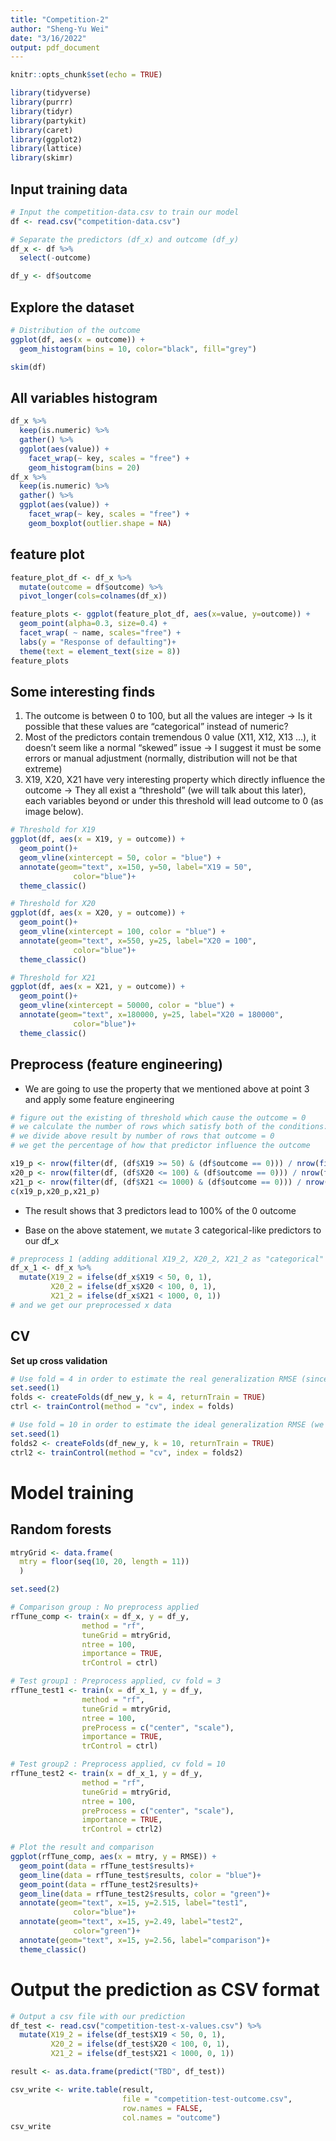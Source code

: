 ```yaml
---
title: "Competition-2"
author: "Sheng-Yu Wei"
date: "3/16/2022"
output: pdf_document
---
```


```r
knitr::opts_chunk$set(echo = TRUE)
```

```r
library(tidyverse)
library(purrr)
library(tidyr)
library(partykit)
library(caret)
library(ggplot2)
library(lattice)
library(skimr)
```
## Input training data
```r
# Input the competition-data.csv to train our model
df <- read.csv("competition-data.csv")
```

```r
# Separate the predictors (df_x) and outcome (df_y)
df_x <- df %>%
  select(-outcome)

df_y <- df$outcome
```


## Explore the dataset

```r
# Distribution of the outcome
ggplot(df, aes(x = outcome)) +
  geom_histogram(bins = 10, color="black", fill="grey")
```

```r
skim(df)
```

## All variables histogram
```r
df_x %>%
  keep(is.numeric) %>% 
  gather() %>% 
  ggplot(aes(value)) +
    facet_wrap(~ key, scales = "free") +
    geom_histogram(bins = 20)
df_x %>%
  keep(is.numeric) %>% 
  gather() %>% 
  ggplot(aes(value)) +
    facet_wrap(~ key, scales = "free") +
    geom_boxplot(outlier.shape = NA)
```

## feature plot

```r
feature_plot_df <- df_x %>%
  mutate(outcome = df$outcome) %>%
  pivot_longer(cols=colnames(df_x))
```
```r
feature_plots <- ggplot(feature_plot_df, aes(x=value, y=outcome)) + 
  geom_point(alpha=0.3, size=0.4) + 
  facet_wrap( ~ name, scales="free") +
  labs(y = "Response of defaulting")+
  theme(text = element_text(size = 8))
feature_plots
```

## Some interesting finds

1. The outcome is between 0 to 100, but all the values are integer -> Is it possible that these values are "categorical" instead of numeric?
2. Most of the predictors contain tremendous 0 value (X11, X12, X13 ...), it doesn't seem like a normal "skewed" issue -> I suggest it must be some errors or manual adjustment (normally, distribution will not be that extreme)
3. X19, X20, X21 have very interesting property which directly influence the outcome -> They all exist a "threshold" (we will talk about this later), each variables beyond or under this threshold will lead outcome to 0 (as image below).

```r
# Threshold for X19
ggplot(df, aes(x = X19, y = outcome)) +
  geom_point()+
  geom_vline(xintercept = 50, color = "blue") +
  annotate(geom="text", x=150, y=50, label="X19 = 50",
              color="blue")+
  theme_classic()

# Threshold for X20
ggplot(df, aes(x = X20, y = outcome)) +
  geom_point()+
  geom_vline(xintercept = 100, color = "blue") +
  annotate(geom="text", x=550, y=25, label="X20 = 100",
              color="blue")+
  theme_classic()

# Threshold for X21
ggplot(df, aes(x = X21, y = outcome)) +
  geom_point()+
  geom_vline(xintercept = 50000, color = "blue") +
  annotate(geom="text", x=180000, y=25, label="X20 = 180000",
              color="blue")+
  theme_classic()
```


## Preprocess (feature engineering)

* We are going to use the property that we mentioned above at point 3 and apply some feature engineering

```r
# figure out the existing of threshold which cause the outcome = 0
# we calculate the number of rows which satisfy both of the conditions: (X >= or <= "threshold") and (outcome = 0)
# we divide above result by number of rows that outcome = 0
# we get the percentage of how that predictor influence the outcome

x19_p <- nrow(filter(df, (df$X19 >= 50) & (df$outcome == 0))) / nrow(filter(df, df$outcome == 0))
x20_p <- nrow(filter(df, (df$X20 <= 100) & (df$outcome == 0))) / nrow(filter(df, df$outcome == 0))
x21_p <- nrow(filter(df, (df$X21 <= 1000) & (df$outcome == 0))) / nrow(filter(df, df$outcome == 0))
c(x19_p,x20_p,x21_p)
```
* The result shows that 3 predictors lead to 100% of the 0 outcome

* Base on the above statement, we `mutate` 3 categorical-like predictors to our df_x
```r
# preprocess 1 (adding additional X19_2, X20_2, X21_2 as "categorical" variables, which 0 represents smaller than threshold, and 1 represents larger)
df_x_1 <- df_x %>%
  mutate(X19_2 = ifelse(df_x$X19 < 50, 0, 1), 
         X20_2 = ifelse(df_x$X20 < 100, 0, 1), 
         X21_2 = ifelse(df_x$X21 < 1000, 0, 1))
# and we get our preprocessed x data
```


## CV

**Set up cross validation**
```r
# Use fold = 4 in order to estimate the real generalization RMSE (since we use 6k training data to predict 2k test-x-values = 3:1)
set.seed(1)
folds <- createFolds(df_new_y, k = 4, returnTrain = TRUE)
ctrl <- trainControl(method = "cv", index = folds)
```

```r
# Use fold = 10 in order to estimate the ideal generalization RMSE (we probably might not get this good)
set.seed(1)
folds2 <- createFolds(df_new_y, k = 10, returnTrain = TRUE)
ctrl2 <- trainControl(method = "cv", index = folds2)
```

# Model training

## Random forests

```r
mtryGrid <- data.frame(
  mtry = floor(seq(10, 20, length = 11))
  )
```

```r
set.seed(2)

# Comparison group : No preprocess applied
rfTune_comp <- train(x = df_x, y = df_y,
                method = "rf",
                tuneGrid = mtryGrid,
                ntree = 100,
                importance = TRUE,
                trControl = ctrl)

# Test group1 : Preprocess applied, cv fold = 3
rfTune_test1 <- train(x = df_x_1, y = df_y,
                method = "rf",
                tuneGrid = mtryGrid,
                ntree = 100,
                preProcess = c("center", "scale"),
                importance = TRUE,
                trControl = ctrl)

# Test group2 : Preprocess applied, cv fold = 10
rfTune_test2 <- train(x = df_x_1, y = df_y,
                method = "rf",
                tuneGrid = mtryGrid,
                ntree = 100,
                preProcess = c("center", "scale"),
                importance = TRUE,
                trControl = ctrl2)
```

```r
# Plot the result and comparison
ggplot(rfTune_comp, aes(x = mtry, y = RMSE)) +
  geom_point(data = rfTune_test$results)+
  geom_line(data = rfTune_test$results, color = "blue")+
  geom_point(data = rfTune_test2$results)+
  geom_line(data = rfTune_test2$results, color = "green")+
  annotate(geom="text", x=15, y=2.515, label="test1",
              color="blue")+
  annotate(geom="text", x=15, y=2.49, label="test2",
              color="green")+
  annotate(geom="text", x=15, y=2.56, label="comparison")+
  theme_classic()
```


# Output the prediction as CSV format 

```r
# Output a csv file with our prediction
df_test <- read.csv("competition-test-x-values.csv") %>%
  mutate(X19_2 = ifelse(df_test$X19 < 50, 0, 1), 
         X20_2 = ifelse(df_test$X20 < 100, 0, 1), 
         X21_2 = ifelse(df_test$X21 < 1000, 0, 1))

result <- as.data.frame(predict("TBD", df_test))

csv_write <- write.table(result,
                         file = "competition-test-outcome.csv",
                         row.names = FALSE,
                         col.names = "outcome")
csv_write
```


























